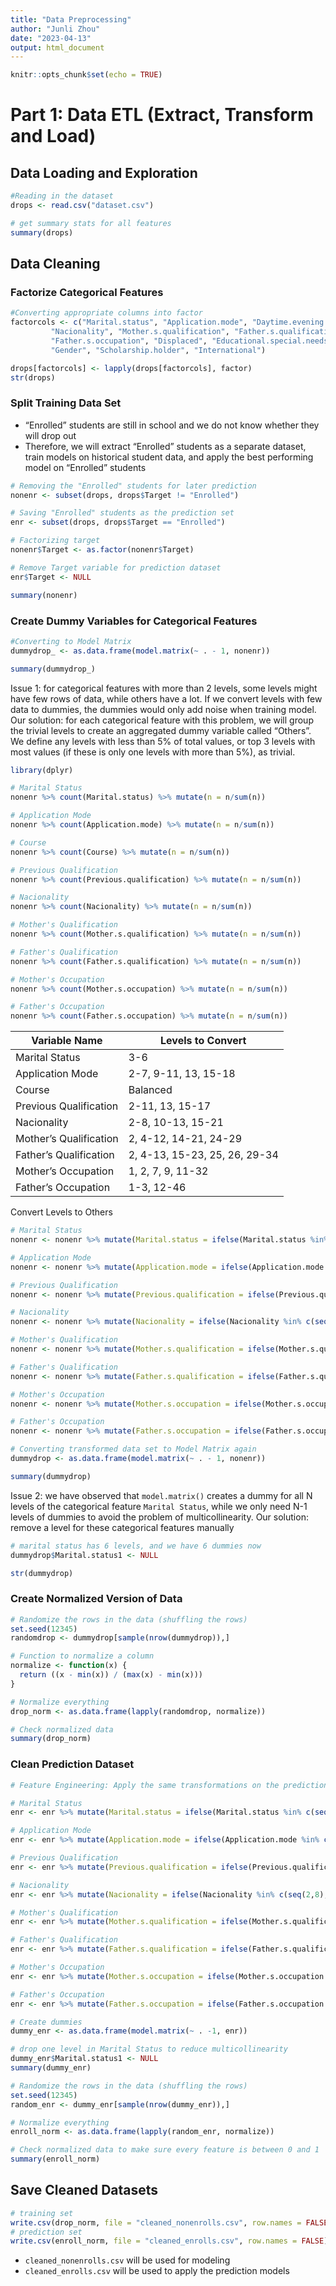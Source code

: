 ```yaml
---
title: "Data Preprocessing"
author: "Junli Zhou"
date: "2023-04-13"
output: html_document
---
```


```r
knitr::opts_chunk$set(echo = TRUE)
```

# Part 1: Data ETL (Extract, Transform and Load)

## Data Loading and Exploration
```r
#Reading in the dataset
drops <- read.csv("dataset.csv")
```

```r
# get summary stats for all features
summary(drops)
```

## Data Cleaning
### Factorize Categorical Features
```r
#Converting appropriate columns into factor
factorcols <- c("Marital.status", "Application.mode", "Daytime.evening.attendance", "Course", "Previous.qualification",
         "Nacionality", "Mother.s.qualification", "Father.s.qualification", "Mother.s.occupation",
         "Father.s.occupation", "Displaced", "Educational.special.needs", "Debtor", "Tuition.fees.up.to.date",
         "Gender", "Scholarship.holder", "International")

drops[factorcols] <- lapply(drops[factorcols], factor)
str(drops)
```


### Split Training Data Set
- "Enrolled" students are still in school and we do not know whether they will drop out
- Therefore, we will extract "Enrolled" students as a separate dataset, train models on historical student data, and apply the best performing model on "Enrolled" students
```r
# Removing the "Enrolled" students for later prediction
nonenr <- subset(drops, drops$Target != "Enrolled")

# Saving "Enrolled" students as the prediction set
enr <- subset(drops, drops$Target == "Enrolled")

# Factorizing target
nonenr$Target <- as.factor(nonenr$Target)

# Remove Target variable for prediction dataset
enr$Target <- NULL

summary(nonenr)
```


### Create Dummy Variables for Categorical Features
```r
#Converting to Model Matrix
dummydrop_ <- as.data.frame(model.matrix(~ . - 1, nonenr))

summary(dummydrop_)
```


Issue 1: for categorical features with more than 2 levels, some levels might have few rows of data, while others have a lot. If we convert levels with few data to dummies, the dummies would only add noise when training model.
Our solution: for each categorical feature with this problem, we will group the trivial levels to create an aggregated dummy variable called "Others". We define any levels with less than 5% of total values, or top 3 levels with most values (if these is only one levels with more than 5%), as trivial. 

```r
library(dplyr)

# Marital Status
nonenr %>% count(Marital.status) %>% mutate(n = n/sum(n))

# Application Mode
nonenr %>% count(Application.mode) %>% mutate(n = n/sum(n))

# Course
nonenr %>% count(Course) %>% mutate(n = n/sum(n))

# Previous Qualification
nonenr %>% count(Previous.qualification) %>% mutate(n = n/sum(n))

# Nacionality
nonenr %>% count(Nacionality) %>% mutate(n = n/sum(n))

# Mother's Qualification
nonenr %>% count(Mother.s.qualification) %>% mutate(n = n/sum(n))

# Father's Qualification
nonenr %>% count(Father.s.qualification) %>% mutate(n = n/sum(n))

# Mother's Occupation
nonenr %>% count(Mother.s.occupation) %>% mutate(n = n/sum(n))

# Father's Occupation
nonenr %>% count(Father.s.occupation) %>% mutate(n = n/sum(n))
```

| Variable Name          | Levels to Convert             |
|------------------------|-------------------------------|
| Marital Status         | 3-6                           |
| Application Mode       | 2-7, 9-11, 13, 15-18          |
| Course                 | Balanced                      |
| Previous Qualification | 2-11, 13, 15-17               |
| Nacionality            | 2-8, 10-13, 15-21             |
| Mother's Qualification | 2, 4-12, 14-21, 24-29         |
| Father's Qualification | 2, 4-13, 15-23, 25, 26, 29-34 |
| Mother's Occupation    | 1, 2, 7, 9, 11-32             |
| Father's Occupation    | 1-3, 12-46                    |

Convert Levels to Others 
```r
# Marital Status
nonenr <- nonenr %>% mutate(Marital.status = ifelse(Marital.status %in% c(seq(3, 6)), "Others", Marital.status))

# Application Mode
nonenr <- nonenr %>% mutate(Application.mode = ifelse(Application.mode %in% c(seq(2,7), seq(9,11), 13, seq(15,18)), "Others", Application.mode))

# Previous Qualification
nonenr <- nonenr %>% mutate(Previous.qualification = ifelse(Previous.qualification %in% c(seq(2,11), 13, seq(15,17)), "Others", Previous.qualification))

# Nacionality
nonenr <- nonenr %>% mutate(Nacionality = ifelse(Nacionality %in% c(seq(2,8), seq(10,13), seq(15,21)), "Others", Nacionality))

# Mother's Qualification
nonenr <- nonenr %>% mutate(Mother.s.qualification = ifelse(Mother.s.qualification %in% c(2, seq(4,12), seq(14,21), seq(24,29)), "Others", Mother.s.qualification))

# Father's Qualification
nonenr <- nonenr %>% mutate(Father.s.qualification = ifelse(Father.s.qualification %in% c(2, seq(4,13), seq(15,23), 25, 26, seq(29,34)), "Others", Father.s.qualification))

# Mother's Occupation
nonenr <- nonenr %>% mutate(Mother.s.occupation = ifelse(Mother.s.occupation %in% c(1, 2, 7, 9, seq(11,32)), "Others", Mother.s.occupation))

# Father's Occupation
nonenr <- nonenr %>% mutate(Father.s.occupation = ifelse(Father.s.occupation %in% c(seq(1,3), seq(12,46)), "Others", Father.s.occupation))
```


```r
# Converting transformed data set to Model Matrix again
dummydrop <- as.data.frame(model.matrix(~ . - 1, nonenr))

summary(dummydrop)
```


Issue 2: we have observed that `model.matrix()` creates a dummy for all N levels of the categorical feature `Marital Status`, while we only need N-1 levels of dummies to avoid the problem of multicollinearity. 
Our solution: remove a level for these categorical features manually 

```r
# marital status has 6 levels, and we have 6 dummies now
dummydrop$Marital.status1 <- NULL

str(dummydrop)
```


### Create Normalized Version of Data
```r
# Randomize the rows in the data (shuffling the rows)
set.seed(12345)
randomdrop <- dummydrop[sample(nrow(dummydrop)),]

# Function to normalize a column
normalize <- function(x) {
  return ((x - min(x)) / (max(x) - min(x)))
}

# Normalize everything 
drop_norm <- as.data.frame(lapply(randomdrop, normalize))

# Check normalized data
summary(drop_norm)
```

### Clean Prediction Dataset
```r
# Feature Engineering: Apply the same transformations on the prediction dataset `enr`

# Marital Status
enr <- enr %>% mutate(Marital.status = ifelse(Marital.status %in% c(seq(3, 6)), "Others", Marital.status))

# Application Mode
enr <- enr %>% mutate(Application.mode = ifelse(Application.mode %in% c(seq(2,7), seq(9,11), 13, seq(15,18)), "Others", Application.mode))

# Previous Qualification
enr <- enr %>% mutate(Previous.qualification = ifelse(Previous.qualification %in% c(seq(2,11), 13, seq(15,17)), "Others", Previous.qualification))

# Nacionality
enr <- enr %>% mutate(Nacionality = ifelse(Nacionality %in% c(seq(2,8), seq(10,13), seq(15,21)), "Others", Nacionality))

# Mother's Qualification
enr <- enr %>% mutate(Mother.s.qualification = ifelse(Mother.s.qualification %in% c(2, seq(4,12), seq(14,21), seq(24,29)), "Others", Mother.s.qualification))

# Father's Qualification
enr <- enr %>% mutate(Father.s.qualification = ifelse(Father.s.qualification %in% c(2, seq(4,13), seq(15,23), 25, 26, seq(29,34)), "Others", Father.s.qualification))

# Mother's Occupation
enr <- enr %>% mutate(Mother.s.occupation = ifelse(Mother.s.occupation %in% c(1, 2, 7, 9, seq(11,32)), "Others", Mother.s.occupation))

# Father's Occupation
enr <- enr %>% mutate(Father.s.occupation = ifelse(Father.s.occupation %in% c(seq(1,3), seq(12,46)), "Others", Father.s.occupation))
```


```r
# Create dummies
dummy_enr <- as.data.frame(model.matrix(~ . -1, enr))

# drop one level in Marital Status to reduce multicollinearity
dummy_enr$Marital.status1 <- NULL
summary(dummy_enr)
```

```r
# Randomize the rows in the data (shuffling the rows)
set.seed(12345)
random_enr <- dummy_enr[sample(nrow(dummy_enr)),]

# Normalize everything 
enroll_norm <- as.data.frame(lapply(random_enr, normalize))

# Check normalized data to make sure every feature is between 0 and 1
summary(enroll_norm)
```


## Save Cleaned Datasets

```r
# training set
write.csv(drop_norm, file = "cleaned_nonenrolls.csv", row.names = FALSE)
# prediction set 
write.csv(enroll_norm, file = "cleaned_enrolls.csv", row.names = FALSE)
```

- `cleaned_nonenrolls.csv` will be used for modeling
- `cleaned_enrolls.csv` will be used to apply the prediction models
